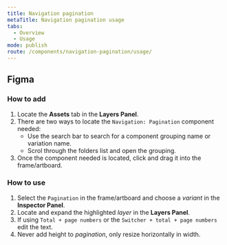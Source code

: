 ```yaml
---
title: Navigation pagination
metaTitle: Navigation pagination usage
tabs:
  - Overview
  - Usage
mode: publish
route: /components/navigation-pagination/usage/
---
```


## Figma

### How to add

1. Locate the **Assets** tab in the **Layers Panel**.
2. There are two ways to locate the `Navigation: Pagination` component needed:
   - Use the search bar to search for a component grouping name or variation name.
   - Scrol through the folders list and open the grouping.
3. Once the component needed is located, click and drag it into the frame/artboard.

### How to use

1. Select the `Pagination` in the frame/artboard and choose a _variant_ in the **Inspector Panel**. 
2. Locate and expand the highlighted _layer_ in the **Layers Panel**.
3. If using `Total + page numbers` or the `Switcher + total + page numbers` edit the text.
4. Never add height to _pagination_, only resize horizontally in width.
